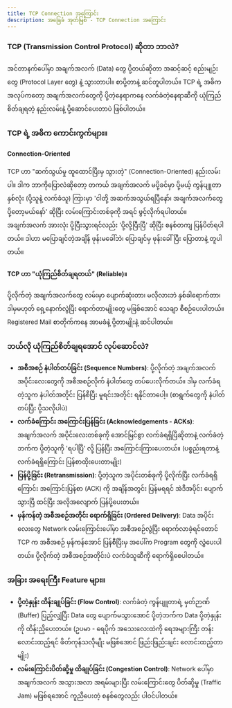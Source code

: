 ```yaml
---
title: TCP Connection အကြောင်း
description: အခြေခံ အုတ်မြစ် - TCP Connection အကြောင်း
---
```



### TCP (Transmission Control Protocol) ဆိုတာ ဘာလဲ?

အင်တာနက်ပေါ်မှာ အချက်အလက် (Data) တွေ ပို့တယ်ဆိုတာ အဆင့်ဆင့် စည်းမျဉ်းတွေ (Protocol Layer တွေ) နဲ့ သွားတာပါ။ စာပို့တာနဲ့ ဆင်တူပါတယ်။ TCP ရဲ့ အဓိက အလုပ်ကတော့ အချက်အလက်တွေကို ပို့တဲ့နေရာကနေ လက်ခံတဲ့နေရာဆီကို ယုံကြည်စိတ်ချရတဲ့ နည်းလမ်းနဲ့ ပို့ဆောင်ပေးတာပဲ ဖြစ်ပါတယ်။

### TCP ရဲ့ အဓိက ကောင်းကွက်များ။

#### Connection-Oriented

TCP ဟာ "ဆက်သွယ်မှု ထူထောင်ပြီးမှ သွားတဲ့" (Connection-Oriented) နည်းလမ်းပါ။ ဒါက ဘာကိုပြောလဲဆိုတော့ တကယ် အချက်အလက် မပို့ခင်မှာ ပို့မယ့် ကွန်ပျူတာနှစ်လုံး (ပို့သူနဲ့ လက်ခံသူ) ကြားမှာ 'ငါတို့ အဆက်အသွယ်ရပြီနော်၊ အချက်အလက်တွေ ပို့တော့မယ်နော်' ဆိုပြီး လမ်းကြောင်းတစ်ခုကို အရင် ဖွင့်လိုက်ရပါတယ်။ အချက်အလက် အားလုံး ပို့ပြီးသွားရင်လည်း 'ပို့လို့ပြီးပြီ' ဆိုပြီး စနစ်တကျ ပြန်ပိတ်ရပါတယ်။ ဒါဟာ မပြောချင်တဲ့အချိန် ဖုန်းမခေါ်ဘဲ၊ ပြောချင်မှ ဖုန်းခေါ်ပြီး ပြောတာနဲ့ တူပါတယ်။

<ContentImage imgSrc={tcpIpLayers} altText='tcp-ip layers' />

#### TCP ဟာ "ယုံကြည်စိတ်ချရတယ်" (Reliable)။

ပို့လိုက်တဲ့ အချက်အလက်တွေ လမ်းမှာ ပျောက်ဆုံးတာ၊ မလိုလားဘဲ နှစ်ခါရောက်တာ၊ ဒါမှမဟုတ် ရှေ့နောက်လွဲပြီး ရောက်တာမျိုးတွေ မဖြစ်အောင် သေချာ စီစဉ်ပေးပါတယ်။ Registered Mail စာတိုက်ကနေ အာမခံနဲ့ ပို့တာမျိုးနဲ့ ဆင်ပါတယ်။

### ဘယ်လို ယုံကြည်စိတ်ချရအောင် လုပ်ဆောင်လဲ?

- **အစီအစဉ် နံပါတ်တပ်ခြင်း (Sequence Numbers)**: ပို့လိုက်တဲ့ အချက်အလက် အပိုင်းလေးတွေကို အစီအစဉ်လိုက် နံပါတ်တွေ တပ်ပေးလိုက်တယ်။ ဒါမှ လက်ခံရတဲ့သူက နံပါတ်အတိုင်း ပြန်စီပြီး မူရင်းအတိုင်း ရနိုင်တာပေါ့။ (စာရွက်တွေကို နံပါတ်တပ်ပြီး ပို့သလိုပါပဲ)
- **လက်ခံကြောင်း အကြောင်းပြန်ခြင်း (Acknowledgements - ACKs)**: အချက်အလက် အပိုင်းလေးတစ်ခုကို အောင်မြင်စွာ လက်ခံရရှိပြီဆိုတာနဲ့ လက်ခံတဲ့ဘက်က ပို့တဲ့သူကို 'ရပါပြီ' လို့ ပြန်ပြီး အကြောင်းကြားပေးတယ်။ (ပစ္စည်းရတာနဲ့ လက်ခံရရှိကြောင်း ပြန်စာထိုးပေးတာမျိုး)
- **ပြန်ပို့ခြင်း (Retransmission)**: ပို့တဲ့သူက အပိုင်းတစ်ခုကို ပို့လိုက်ပြီး လက်ခံရရှိကြောင်း အကြောင်းပြန်စာ (ACK) ကို အချိန်အတွင်း ပြန်မရရင် အဲဒီအပိုင်း ပျောက်သွားပြီ ထင်ပြီး အလိုအလျောက် ပြန်ပို့ပေးတယ်။
- **မှန်ကန်တဲ့ အစီအစဉ်အတိုင်း ရောက်ရှိခြင်း (Ordered Delivery)**: Data အပိုင်းလေးတွေ Network လမ်းကြောင်းပေါ်မှာ အစီအစဉ်လွဲပြီး ရောက်လာခဲ့ရင်တောင် TCP က အစီအစဉ် မှန်ကန်အောင် ပြန်စီပြီးမှ အပေါ်က Program တွေကို လွှဲပေးပါတယ်။ ပို့လိုက်တဲ့ အစီအစဉ်အတိုင်းပဲ လက်ခံသူဆီကို ရောက်ရှိစေပါတယ်။

### အခြား အရေးကြီး Feature များ။

- **ပို့တဲ့နှုန်း ထိန်းချုပ်ခြင်း (Flow Control)**: လက်ခံတဲ့ ကွန်ပျူတာရဲ့ မှတ်ဉာဏ် (Buffer) ပြည့်လျှံပြီး Data တွေ ပျောက်မသွားအောင် ပို့တဲ့ဘက်က Data ပို့တဲ့နှုန်းကို ထိန်းညှိပေးတယ်။ (ဥပမာ - ရေပိုက် အသေးလေးထဲကို ရေအများကြီး တန်းလောင်းထည့်ရင် ဖိတ်ကုန်သလိုမျိုး မဖြစ်အောင် ဖြည်းဖြည်းချင်း လောင်းထည့်တာမျိုး)
- **လမ်းကြောင်းပိတ်ဆို့မှု ထိချုပ်ခြင်း (Congestion Control)**: Network ပေါ်မှာ အချက်အလက် အသွားအလာ အရမ်းများပြီး လမ်းကြောင်းတွေ ပိတ်ဆို့မှု (Traffic Jam) မဖြစ်ရအောင် ကူညီပေးတဲ့ စနစ်တွေလည်း ပါဝင်ပါတယ်။
